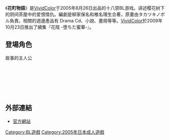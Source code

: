 {{expand|time=2009-05-04T15:42:24+00:00}}
{{noteTA
|G1=Games
}}
《'''花町物語'''》是[[VividColor|VividColor]]于2005年8月26日出品的十八禁BL游戏。讲述樱花树下的阴间茶屋中的爱恨情仇。編劇是柳家保名和椎名理生合著，原畫由タカツキノボル負責。相關的週邊產品有 Drama Cd、小說、畫冊等等。[[VividColor|VividColor]]於2009年10月23日推出了續集『花陰 -堕ちた蜜華-』。

==登場角色==
;{{nihongo|朱璃|朱璃||聲：[[綠川光|綠川光]]}} 故事的主人公
;{{nihongo|东条巽|東條巽||聲：[[森川智之|森川智之]]}}
;{{nihongo|榎本朔弥|榎本朔弥||聲：[[プログレス|プログレス]]}}
;{{nihongo|相马和泉|相馬和泉||聲：[[万栗太郎|万栗太郎]]}}
;{{nihongo|梶山启治|梶山啟治||聲：[[富士爆発|富士爆発]]}}
;{{nihongo|五十岚馨|五十嵐馨||聲：[[沖野靖宏|沖野靖宏]]}}
;{{nihongo|各务征士郎|各務征士郎||聲：[[成田劍|成田劍]]}}
;{{nihongo|二阶堂将人|二階堂将人||聲：[[檜山修之|檜山修之]]}}

==外部連結==
*{{ja}}[http://www.vividcolor.jp/vc/ha/hana1.html 官方網站] {{Wayback|url=http://www.vividcolor.jp/vc/ha/hana1.html |date=20100310021910 }}

{{DEFAULTSORT:Hanamachi Monogatari}}

[[Category:BL遊戲|Category:BL遊戲]]
[[Category:2005年日本成人遊戲|Category:2005年日本成人遊戲]]